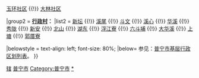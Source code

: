 {{Navbox
|name = 流沙东街道行政区划
|title = '''[[流沙东街道]]行政区划'''
|above = '''街道办驻地'''：中河开发区管委办公楼内
|state = {{{state<includeonly>|collapsed</includeonly>}}}

|group1 = '''[[社区]]：'''
|list1 = [[新美社区]] {{!}} [[玉环社区]] {{!}} [[大林社区]]

|group2 = '''[[行政村]]：'''
|list2 = [[新坛]] {{!}} [[溪尾]] {{!}} [[斗文]] {{!}} [[溪心]] {{!}} [[华溪]] {{!}} [[秀陇]] {{!}} [[新安]] {{!}} [[北山]] {{!}} [[湖东]] {{!}} [[浮江寮]] {{!}} [[六斗埔]] {{!}} [[大华溪]] {{!}} [[上塘]] {{!}} [[郭厝寮]]  

|belowstyle = text-align: left; font-size: 80%;
|below= 参见：[[普宁市基层行政区划列表]]。
}}<noinclude> 
[[Category:普宁模板|辖]]
[[Category:广东省乡级行政区划模板|普宁市]]
[[Category:普宁市]]
[[Category:普宁市行政区划|*]]
</noinclude>